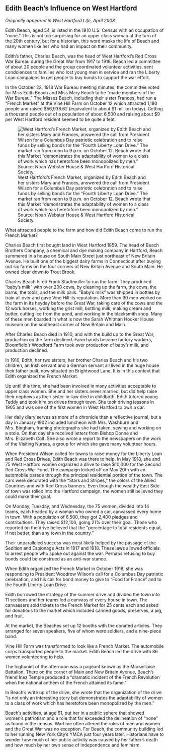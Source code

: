 ## Edith Beach’s Influence on West Hartford {-}

*Originally appeared in West Hartford Life, April 2008*

Edith Beach, aged 54, is listed in the 1910 U.S. Census with an occupation of “none.” This is not too surprising for an upper class woman at the turn of the 20th century, but for a historian, this word masks the life of Beach and many women like her who had an impact on their community.

Edith’s father, Charles Beach, was the head of West Hartford’s Red Cross War Bureau during the Great War from 1917 to 1918. Beach led a committee of about 20 people and the group coordinated volunteer activities, sent condolences to families who lost young men in service and ran the Liberty Loan campaigns to get people to buy bonds to support the war effort.

In the October 22, 1918 War Bureau meeting minutes, the committee voted for Miss Edith Beach and Miss Mary Beach to be “made members of the War Bureau.” The Misses Beach, including their sister Frances, had run a “French Market” at the Vine Hill Farm on October 12 which attracted 1,180 people and raised $56,938.62 (equivalent to about $1 million today). Getting a thousand people out of a population of about 6,500 and raising about $9 per West Hartford resident seemed to be quite a feat.

![West Hartford’s French Market, organized by Edith Beach and her sisters Mary and Frances, answered the call from President Wilson for a Columbus Day patriotic celebration and to raise funds by selling bonds for the “Fourth Liberty Loan Drive.” The market ran from noon to 9 p.m. on October 12. Beach wrote that this Market “demonstrates the adaptability of women to a class of work which has heretofore been monopolized by men.” Source: Noah Webster House & West Hartford Historical Society.](images/06-edith-beach-web.jpg)

What attracted people to the farm and how did Edith Beach come to run the French Market?

Charles Beach first bought land in West Hartford 1859. The head of Beach Brothers Company, a chemical and dye making company in Hartford, Beach summered in a house on South Main Street just northeast of New Britain Avenue. He built one of the biggest dairy farms in Connecticut after buying out six farms on the four corners of New Britain Avenue and South Main. He owned clear down to Trout Brook.

Charles Beach hired Frank Stadtmuller to run the farm. They produced “baby’s milk” with over 200 cows, by cleaning up the farm, the cows, the barns, the tools, and the milk pails. “Baby’s milk” was shipped in bottles by train all over and gave Vine Hill its reputation. More than 30 men worked on the farm in its heyday before the Great War, taking care of the cows and the 12 work horses, working the grist mill, bottling milk, making cream and butter, cutting ice from the pond, and working in the blacksmith shop. Many of these men boarded in what is now the Sarah Whitman Hooker House museum on the southeast corner of New Britain and Main.

After Charles Beach died in 1910, and with the build up to the Great War, production on the farm declined. Farm hands became factory workers, Bloomfield’s Woodford Farm took over production of baby’s milk, and production declined.

In 1910, Edith, her two sisters, her brother Charles Beach and his two children, an Irish servant and a German servant all lived in the huge house their father built, now situated on Brightwood Lane. It is in this context that Edith organized the French Market.

Up until this time, she had been involved in many activities acceptable to upper class women. She and her sisters never married, but did help raise their nephews as their sister-in-law died in childbirth. Edith tutored young Teddy and took him on drives through town. She took driving lessons in 1905 and was one of the first women in West Hartford to own a car.

Her daily diary serves as more of a chronicle than a reflective journal, but a day in January 1902 included luncheon with Mrs. Washburn and Mrs. Bingham, framing photographs she had taken, sewing and working on a stole. On that day she received letters from Bishop Donne and Mrs. Elizabeth Colt. She also wrote a report to the newspapers on the work of the Visiting Nurses, a group for which she gave many volunteer hours.

When President Wilson called for towns to raise money for the Liberty Loan and Red Cross Drives, Edith Beach was there to help. In May 1918, she and 75 West Hartford women organized a drive to raise $10,000 for the Second Red Cross War Fund. The campaign kicked off on May 20th with an automobile parade through the principal residential portion of the town. The cars were decorated with the “Stars and Stripes,” the colors of the Allied Countries and with Red Cross banners. Even though the wealthy East Side of town was rolled into the Hartford campaign, the women still believed they could make their goal.

On Monday, Tuesday, and Wednesday, the 75 women, divided into 14 teams, each headed by a woman who owned a car, canvassed every home in town. With a population of 6,500, they got 2,400 pledges and contributions. They raised $12,100, going 21% over their goal. Those who reported on the drive believed that the “percentage to total residents equal, if not better, than any town in the country.”

Their unparalleled success was most likely helped by the passage of the Sedition and Espionage Acts in 1917 and 1918. These laws allowed officials to arrest people who spoke out against the war. Perhaps refusing to buy bonds could be construed as an anti-war stance.

When Edith organized the French Market in October 1918, she was responding to President Woodrow Wilson’s call for a Columbus Day patriotic celebration, and his call for bond money to give to “Food for France” and to the Fourth Liberty Loan Drive.

Edith borrowed the strategy of the summer drive and divided the town into 11 sections and her teams led a canvass of every house in town. The canvassers sold tickets to the French Market for 25 cents each and asked for donations to the market which included canned goods, preserves, a pig, and fruit.

At the market, the Beaches set up 12 booths with the donated articles. They arranged for seven speakers, five of whom were soldiers, and a nine-piece band.

Vine Hill Farm was transformed to look like a French Market. The automobile corps transported people to the market. Edith Beach led the drive with 86 women volunteering to help.

The highpoint of the afternoon was a pageant known as the Marseillaise Battalion. There on the corner of Main and New Britain Avenue, Beach’s friend Inez Temple produced a “dramatic incident of the French Revolution when the national anthem of the French attained its fame.”

In Beach’s write up of the drive, she wrote that the organization of the drive “is not only an interesting story but demonstrates the adaptability of women to a class of work which has heretofore been monopolized by the men.”

Beach’s activities, at age 61, put her in a public sphere that showed women’s patriotism and a role that far exceeded the delineation of “none” as found in the census. Wartime often altered the roles of men and women and the Great War was no exception. For Beach, the community building led to her running New York City’s YMCA just four years later. Historians have to wonder how much of her public activity was caused by her father’s death and how much by her own sense of independence and feminism.
